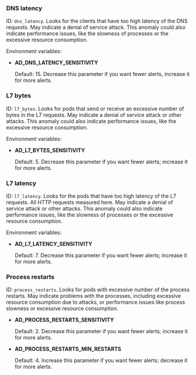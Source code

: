 ### DNS latency

ID: `dns_latency`. Looks for the clients that have too high latency of the DNS requests. May indicate a denial of service attack. This anomaly could also indicate performance issues, like the slowness of processes or the excessive resource consumption.

Environment variables:

- **AD_DNS_LATENCY_SENSITIVITY**

  Default: 15. Decrease this parameter if you want fewer alerts, increase it for more alerts.

### L7 bytes

ID: `l7_bytes`. Looks for pods that send or receive an excessive number of bytes in the L7 requests. May indicate a denial of service attack or other attacks. This anomaly could also indicate performance issues, like the excessive resource consumption.

Environment variables:

- **AD_L7_BYTES_SENSITIVITY**

  Default: 5. Decrease this parameter if you want fewer alerts; increase it for more alerts.

### L7 latency

ID: `l7_latency`. Looks for the pods that have too high latency of the L7 requests. All HTTP requests measured here. May indicate a denial of service attack or other attacks. This anomaly could also indicate performance issues, like the slowness of processes or the excessive resource consumption.

Environment variables:

- **AD_L7_LATENCY_SENSITIVITY**

  Default: 7. Decrease this parameter if you want fewer alerts; increase it for more alerts.

### Process restarts

ID: `process_restarts`. Looks for pods with excessive number of the process restarts. May indicate problems with the processes, including excessive resource consumption due to attacks, or performance issues like process slowness or excessive resource consumption.

- **AD_PROCESS_RESTARTS_SENSITIVITY**

  Default: 2. Decrease this parameter if you want fewer alerts; increase it for more alerts.

- **AD_PROCESS_RESTARTS_MIN_RESTARTS**

  Default: 4. Increase this parameter if you want fewer alerts; decrease it for more alerts.
